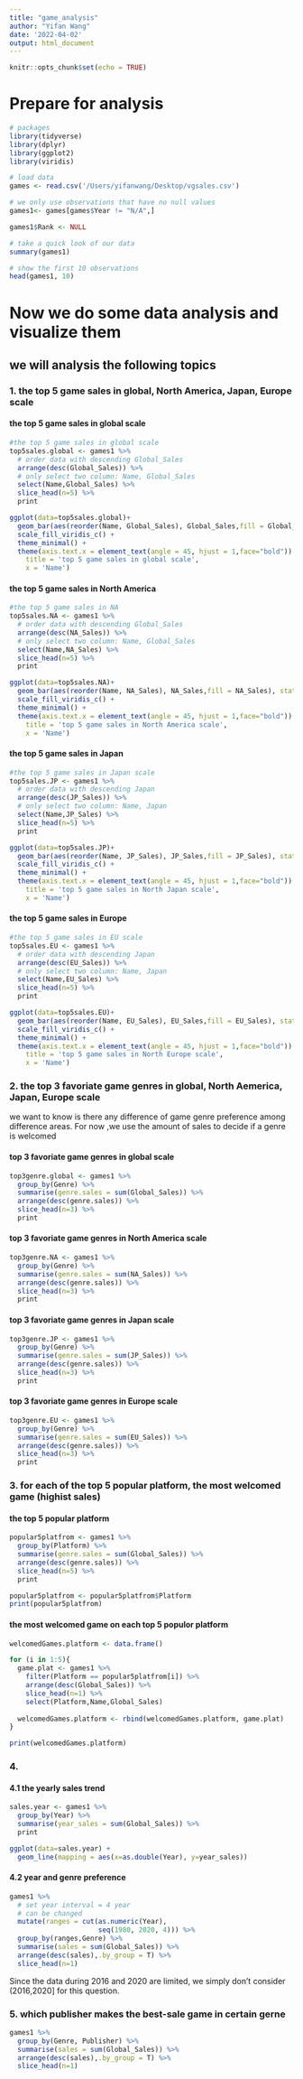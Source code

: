 ```yaml
---
title: "game_analysis"
author: "Yifan Wang"
date: '2022-04-02'
output: html_document
---
```


```r
knitr::opts_chunk$set(echo = TRUE)
```

# Prepare for analysis

```r
# packages
library(tidyverse)
library(dplyr)
library(ggplot2)
library(viridis)
```

```r
# load data
games <- read.csv('/Users/yifanwang/Desktop/vgsales.csv')

# we only use observations that have no null values
games1<- games[games$Year != "N/A",]

games1$Rank <- NULL
```

```r
# take a quick look of our data
summary(games1)
```

```r
# show the first 10 observations
head(games1, 10)
```

# Now we do some data analysis and visualize them

## we will analysis the following topics

### 1. the top 5 game sales in global, North America, Japan, Europe scale

#### the top 5 game sales in global scale

```r
#the top 5 game sales in global scale
top5sales.global <- games1 %>% 
  # order data with descending Global_Sales
  arrange(desc(Global_Sales)) %>%
  # only select two column: Name, Global_Sales
  select(Name,Global_Sales) %>% 
  slice_head(n=5) %>%
  print
```
```r
ggplot(data=top5sales.global)+
  geom_bar(aes(reorder(Name, Global_Sales), Global_Sales,fill = Global_Sales), stat = 'identity') + 
  scale_fill_viridis_c() +
  theme_minimal() + 
  theme(axis.text.x = element_text(angle = 45, hjust = 1,face="bold")) + labs(
    title = 'top 5 game sales in global scale',
    x = 'Name') 
```

#### the top 5 game sales in North America

```r
#the top 5 game sales in NA
top5sales.NA <- games1 %>% 
  # order data with descending Global_Sales
  arrange(desc(NA_Sales)) %>%
  # only select two column: Name, Global_Sales
  select(Name,NA_Sales) %>% 
  slice_head(n=5) %>%
  print
```

```r
ggplot(data=top5sales.NA)+
  geom_bar(aes(reorder(Name, NA_Sales), NA_Sales,fill = NA_Sales), stat = 'identity') + 
  scale_fill_viridis_c() +
  theme_minimal() + 
  theme(axis.text.x = element_text(angle = 45, hjust = 1,face="bold")) + labs(
    title = 'top 5 game sales in North America scale',
    x = 'Name') 
```

#### the top 5 game sales in Japan

```r
#the top 5 game sales in Japan scale
top5sales.JP <- games1 %>% 
  # order data with descending Japan
  arrange(desc(JP_Sales)) %>%
  # only select two column: Name, Japan
  select(Name,JP_Sales) %>% 
  slice_head(n=5) %>%
  print
```

```r
ggplot(data=top5sales.JP)+
  geom_bar(aes(reorder(Name, JP_Sales), JP_Sales,fill = JP_Sales), stat = 'identity') + 
  scale_fill_viridis_c() +
  theme_minimal() + 
  theme(axis.text.x = element_text(angle = 45, hjust = 1,face="bold")) + labs(
    title = 'top 5 game sales in North Japan scale',
    x = 'Name') 
```

#### the top 5 game sales in Europe

```r
#the top 5 game sales in EU scale
top5sales.EU <- games1 %>% 
  # order data with descending Japan
  arrange(desc(EU_Sales)) %>%
  # only select two column: Name, Japan
  select(Name,EU_Sales) %>% 
  slice_head(n=5) %>%
  print
```

```r
ggplot(data=top5sales.EU)+
  geom_bar(aes(reorder(Name, EU_Sales), EU_Sales,fill = EU_Sales), stat = 'identity') + 
  scale_fill_viridis_c() +
  theme_minimal() + 
  theme(axis.text.x = element_text(angle = 45, hjust = 1,face="bold")) + labs(
    title = 'top 5 game sales in North Europe scale',
    x = 'Name') 
```

### 2. the top 3 favoriate game genres in global, North Aemerica, Japan, Europe scale
we want to know is there any difference of game genre preference among difference areas. For now ,we use the amount of sales to decide if a genre is welcomed

#### top 3   favoriate game genres in global scale
```r
top3genre.global <- games1 %>%
  group_by(Genre) %>%
  summarise(genre.sales = sum(Global_Sales)) %>%
  arrange(desc(genre.sales)) %>%
  slice_head(n=3) %>%
  print
```
#### top 3 favoriate game genres in North America scale
```r
top3genre.NA <- games1 %>%
  group_by(Genre) %>%
  summarise(genre.sales = sum(NA_Sales)) %>%
  arrange(desc(genre.sales)) %>%
  slice_head(n=3) %>%
  print
```

#### top 3 favoriate game genres in Japan scale
```r
top3genre.JP <- games1 %>%
  group_by(Genre) %>%
  summarise(genre.sales = sum(JP_Sales)) %>%
  arrange(desc(genre.sales)) %>%
  slice_head(n=3) %>%
  print
```


#### top 3 favoriate game genres in Europe scale
```r
top3genre.EU <- games1 %>%
  group_by(Genre) %>%
  summarise(genre.sales = sum(EU_Sales)) %>%
  arrange(desc(genre.sales)) %>%
  slice_head(n=3) %>%
  print
```



### 3. for each of the top 5 popular platform, the most welcomed game (highist sales)

#### the top 5 popular platform
```r
popular5platfrom <- games1 %>%
  group_by(Platform) %>%
  summarise(genre.sales = sum(Global_Sales)) %>%
  arrange(desc(genre.sales)) %>%
  slice_head(n=5) %>%
  print

popular5platfrom <- popular5platfrom$Platform
print(popular5platfrom)
```

#### the most welcomed game on each top 5 populor platform
```r
welcomedGames.platform <- data.frame()

for (i in 1:5){
  game.plat <- games1 %>%
    filter(Platform == popular5platfrom[i]) %>%
    arrange(desc(Global_Sales)) %>%
    slice_head(n=1) %>%
    select(Platform,Name,Global_Sales)
  
  welcomedGames.platform <- rbind(welcomedGames.platform, game.plat)
}

print(welcomedGames.platform)
```

### 4. 
#### 4.1 the yearly sales trend 
```r
sales.year <- games1 %>% 
  group_by(Year) %>%
  summarise(year_sales = sum(Global_Sales)) %>%
  print
```

```r
ggplot(data=sales.year) +
  geom_line(mapping = aes(x=as.double(Year), y=year_sales))
```

#### 4.2 year and genre preference
```r
games1 %>% 
  # set year interval = 4 year
  # can be changed
  mutate(ranges = cut(as.numeric(Year),
                      seq(1980, 2020, 4))) %>% 
  group_by(ranges,Genre) %>%
  summarise(sales = sum(Global_Sales)) %>%
  arrange(desc(sales),.by_group = T) %>%
  slice_head(n=1)
```
Since the data during 2016 and 2020 are limited, we simply don't consider (2016,2020] for this question. 


### 5. which publisher makes the best-sale game in certain gerne
```r
games1 %>%
  group_by(Genre, Publisher) %>%
  summarise(sales = sum(Global_Sales)) %>%
  arrange(desc(sales),.by_group = T) %>%
  slice_head(n=1)
  
```


